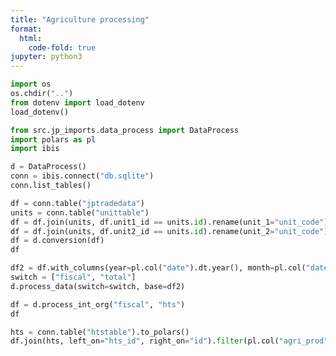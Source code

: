 ```yaml
---
title: "Agriculture processing"
format:
  html:
    code-fold: true
jupyter: python3
---
```


```python
import os
os.chdir("..")
from dotenv import load_dotenv
load_dotenv()
```

```python
from src.jp_imports.data_process import DataProcess
import polars as pl
import ibis
```

```python
d = DataProcess()
conn = ibis.connect("db.sqlite")
conn.list_tables()
```

```python
df = conn.table("jptradedata")
units = conn.table("unittable")
df = df.join(units, df.unit1_id == units.id).rename(unit_1="unit_code")
df = df.join(units, df.unit2_id == units.id).rename(unit_2="unit_code").to_polars()
df = d.conversion(df)
df
```

```python
df2 = df.with_columns(year=pl.col("date").dt.year(), month=pl.col("date").dt.month())
switch = ["fiscal", "total"]
d.process_data(switch=switch, base=df2)
```

```python
df = d.process_int_org("fiscal", "hts")
df
```

```python
hts = conn.table("htstable").to_polars()
df.join(hts, left_on="hts_id", right_on="id").filter(pl.col("agri_prod") == True)
```